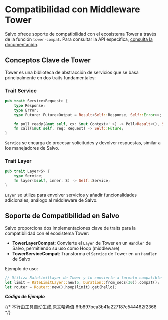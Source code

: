 # Compatibilidad con Middleware Tower


Salvo ofrece soporte de compatibilidad con el ecosistema Tower a través de la función `tower-compat`. Para consultar la API específica, [consulta la documentación](https://docs.rs/salvo_extra/latest/salvo_extra/tower_compat/index.html).

## Conceptos Clave de Tower

Tower es una biblioteca de abstracción de servicios que se basa principalmente en dos traits fundamentales:

### Trait Service

```rust
pub trait Service<Request> {
    type Response;
    type Error;
    type Future: Future<Output = Result<Self::Response, Self::Error>>;

    fn poll_ready(&mut self, cx: &mut Context<'_>) -> Poll<Result<(), Self::Error>>;
    fn call(&mut self, req: Request) -> Self::Future;
}
```

`Service` se encarga de procesar solicitudes y devolver respuestas, similar a los manejadores de Salvo.

### Trait Layer

```rust
pub trait Layer<S> {
    type Service;
    fn layer(&self, inner: S) -> Self::Service;
}
```

`Layer` se utiliza para envolver servicios y añadir funcionalidades adicionales, análogo al middleware de Salvo.

## Soporte de Compatibilidad en Salvo

Salvo proporciona dos implementaciones clave de traits para la compatibilidad con el ecosistema Tower:

- **TowerLayerCompat**: Convierte el `Layer` de Tower en un `Handler` de Salvo, permitiendo su uso como Hoop (middleware)
- **TowerServiceCompat**: Transforma el `Service` de Tower en un `Handler` de Salvo

Ejemplo de uso:
```rust
// Utiliza RateLimitLayer de Tower y lo convierte a formato compatible con Salvo mediante compat()
let limit = RateLimitLayer::new(5, Duration::from_secs(30)).compat();
let router = Router::new().hoop(limit).get(hello);
```

_**Código de Ejemplo**_

<Tabs>
<Tab label="main.rs">
<WithTowerMainCode/>
</Tab>
<Tab label="Cargo.toml">
<WithTowerCargoCode/>
</Tab>
</Tabs>
{/* 本行由工具自动生成,原文哈希值:6fb897bea3b41a227187c544462f2368 */}